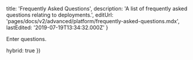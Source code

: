 
  title: 'Frequently Asked Questions',
  description: 'A list of frequently asked questions relating to deployments.',
  editUrl: 'pages/docs/v2/advanced/platform/frequently-asked-questions.mdx',
  lastEdited: '2019-07-19T13:34:32.000Z'
}

Enter questions.

  hybrid: true
})
